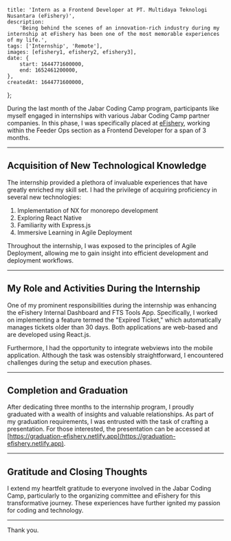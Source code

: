 
    title: 'Intern as a Frontend Developer at PT. Multidaya Teknologi Nusantara (eFishery)',
    description:
        'Being behind the scenes of an innovation-rich industry during my internship at eFishery has been one of the most memorable experiences of my life.',
    tags: ['Internship', 'Remote'],
    images: [efishery1, efishery2, efishery3],
    date: {
        start: 1644771600000,
        end: 1652461200000,
    },
    createdAt: 1644771600000,
};

During the last month of the Jabar Coding Camp program, participants like myself engaged in internships with various Jabar Coding Camp partner companies. In this phase, I was specifically placed at [eFishery](https://www.efishery.com), working within the Feeder Ops section as a Frontend Developer for a span of 3 months.

---

## Acquisition of New Technological Knowledge

The internship provided a plethora of invaluable experiences that have greatly enriched my skill set. I had the privilege of acquiring proficiency in several new technologies:

1. Implementation of NX for monorepo development
2. Exploring React Native
3. Familiarity with Express.js
4. Immersive Learning in Agile Deployment

Throughout the internship, I was exposed to the principles of Agile Deployment, allowing me to gain insight into efficient development and deployment workflows.

---

## My Role and Activities During the Internship

One of my prominent responsibilities during the internship was enhancing the eFishery Internal Dashboard and FTS Tools App. Specifically, I worked on implementing a feature termed the "Expired Ticket," which automatically manages tickets older than 30 days. Both applications are web-based and are developed using React.js.

Furthermore, I had the opportunity to integrate webviews into the mobile application. Although the task was ostensibly straightforward, I encountered challenges during the setup and execution phases.

---

## Completion and Graduation

After dedicating three months to the internship program, I proudly graduated with a wealth of insights and valuable relationships. As part of my graduation requirements, I was entrusted with the task of crafting a presentation. For those interested, the presentation can be accessed at [https://graduation-efishery.netlify.app](https://graduation-efishery.netlify.app).

---

## Gratitude and Closing Thoughts

I extend my heartfelt gratitude to everyone involved in the Jabar Coding Camp, particularly to the organizing committee and eFishery for this transformative journey. These experiences have further ignited my passion for coding and technology.

---

Thank you.
